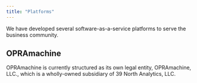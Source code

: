 ```yaml
---
title: "Platforms"
---
```


We have developed several software-as-a-service platforms to serve the business community.

## OPRAmachine

OPRAmachine is currently structured as its own legal entity, OPRAmachine, LLC., which is a wholly-owned subsidiary of 39 North Analytics, LLC.

